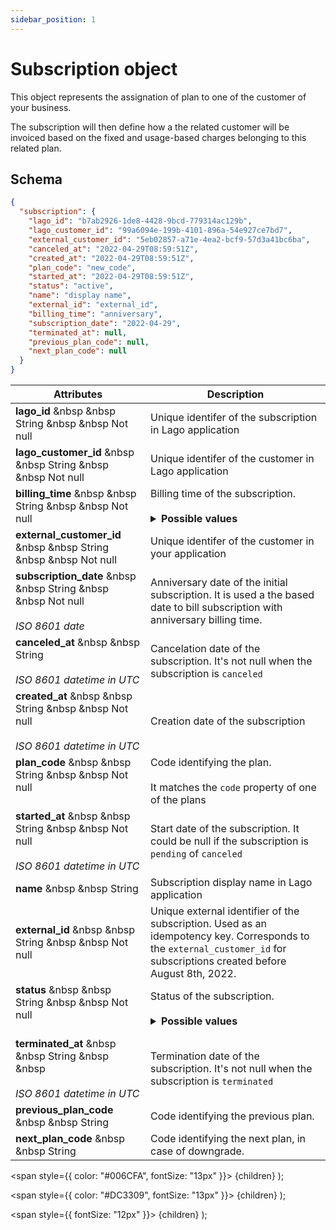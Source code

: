 ```yaml
---
sidebar_position: 1
---
```



# Subscription object

This object represents the assignation of plan to one of the customer of your business.

The subscription will then define how a the related customer will be invoiced based on the fixed and usage-based charges belonging to this related plan.

## Schema
```json
{
  "subscription": {
    "lago_id": "b7ab2926-1de8-4428-9bcd-779314ac129b",
    "lago_customer_id": "99a6094e-199b-4101-896a-54e927ce7bd7",
    "external_customer_id": "5eb02857-a71e-4ea2-bcf9-57d3a41bc6ba",
    "canceled_at": "2022-04-29T08:59:51Z",
    "created_at": "2022-04-29T08:59:51Z",
    "plan_code": "new_code",
    "started_at": "2022-04-29T08:59:51Z",
    "status": "active",
    "name": "display name",
    "external_id": "external_id",
    "billing_time": "anniversary",
    "subscription_date": "2022-04-29",
    "terminated_at": null,
    "previous_plan_code": null,
    "next_plan_code": null
  }
}
```

| Attributes | Description |
| -----------| ----------- |
| **lago_id** &nbsp &nbsp <Type>String</Type> &nbsp &nbsp <NotNullable>Not null</NotNullable> | Unique identifer of the subscription in Lago application |
| **lago_customer_id** &nbsp &nbsp <Type>String</Type> &nbsp &nbsp <NotNullable>Not null</NotNullable> | Unique identifer of the customer in Lago application |
| **billing_time** &nbsp &nbsp <Type>String</Type> &nbsp &nbsp <NotNullable>Not null</NotNullable> | Billing time of the subscription. <br></br> <details><summary>**Possible values**</summary><div>- `anniversary`: Subscription will be billed on each week/month/year anniversary, depending on the plan reccurence<br></br>- `calendar`: Subscription at the end of week/month/year. The first subscription billing will be at pro-rata if it is not created at the beginning of the week/month/year</div></details> |
| **external_customer_id** &nbsp &nbsp <Type>String</Type> &nbsp &nbsp <NotNullable>Not null</NotNullable> | Unique identifer of the customer in your application |
| **subscription_date** &nbsp &nbsp <Type>String</Type> &nbsp &nbsp <NotNullable>Not null</NotNullable><br></br><Comment>*ISO 8601 date*</Comment> | Anniversary date of the initial subscription. It is used a the based date to bill subscription with anniversary billing time. |
| **canceled_at** &nbsp &nbsp <Type>String</Type><br></br><Comment>*ISO 8601 datetime in UTC*</Comment> | Cancelation date of the subscription. It's not null when the subscription is `canceled` |
| **created_at** &nbsp &nbsp <Type>String</Type> &nbsp &nbsp <NotNullable>Not null</NotNullable><br></br><Comment>*ISO 8601 datetime  in UTC*</Comment> | Creation date of the subscription |
| **plan_code** &nbsp &nbsp <Type>String</Type> &nbsp &nbsp <NotNullable>Not null</NotNullable><br></br> | Code identifying the plan.<br></br>It matches the `code` property of one of the plans |
| **started_at** &nbsp &nbsp <Type>String</Type> &nbsp &nbsp <NotNullable>Not null</NotNullable><br></br><Comment>*ISO 8601 datetime in UTC*</Comment> | Start date of the subscription. It could be null if the subscription is `pending` of `canceled` |
| **name** &nbsp &nbsp <Type>String</Type> | Subscription display name in Lago application |
| **external_id** &nbsp &nbsp <Type>String</Type> &nbsp &nbsp <NotNullable>Not null</NotNullable> | Unique external identifier of the subscription. Used as an idempotency key. Corresponds to the `external_customer_id` for subscriptions created before August 8th, 2022. |
| **status** &nbsp &nbsp <Type>String</Type> &nbsp &nbsp <NotNullable>Not null</NotNullable><br></br> | Status of the subscription. <br></br> <details><summary>**Possible values**</summary><div>- `pending`: a previous subscription has been downgraded, the current one is waiting for its automatic activation at the end of the billing period.<br></br>- `active`: the subscription is currently applied to the customer.<br></br>- `terminated`: the subscription is not active anymore<br></br>- `canceled`: the subscription has been stopped before its activation. It could happen when two consecutive downgrade have been applied to a customer or when a subscription with a pending one is terminaded.</div></details> |
| **terminated_at** &nbsp &nbsp <Type>String</Type> &nbsp &nbsp <br></br><Comment>*ISO 8601 datetime in UTC*</Comment> | Termination date of the subscription. It's not null when the subscription is `terminated` |
| **previous_plan_code** &nbsp &nbsp <Type>String</Type> | Code identifying the previous plan. |
| **next_plan_code** &nbsp &nbsp <Type>String</Type> | Code identifying the next plan, in case of downgrade. |

  <span
    style={{
      color: "#006CFA",
      fontSize: "13px"
    }}>
    {children}
  </span>
);

  <span
    style={{
      color: "#DC3309",
      fontSize: "13px"
    }}>
    {children}
  </span>
);

  <span
    style={{
      fontSize: "12px"
    }}>
    {children}
  </span>
);

